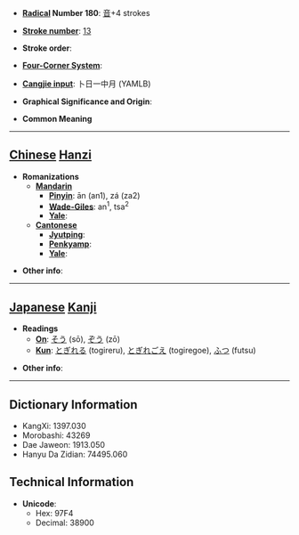 * '''[[Wiktionary:Chinese radical index| Radical]] Number 180''': [[Wiktionary:Chinese radical index 音|音]]+4 strokes

* '''[[Wiktionary:Chinese total strokes index|Stroke number]]''': [[Wiktionary:Chinese total strokes index 13|13]]

* '''Stroke order''': 

* '''[[Wiktionary:Chinese four corner index|Four-Corner System]]''': 

* '''[[Wiktionary:Chinese Cangjie index|Cangjie input]]''': 卜日一中月 (YAMLB)

* '''Graphical Significance and Origin''': 

* '''Common Meaning'''

----

== [[Chinese]] [[Hanzi]] ==

* '''Romanizations'''
** '''[[Mandarin]]'''
*** '''[[Pinyin]]''': ān (an1), zá (za2)
*** '''[[Wade-Giles]]''': an<sup>1</sup>, tsa<sup>2</sup>
*** '''[[Yale]]''': 
** '''[[Cantonese]]'''
*** '''[[Jyutping]]''':
*** '''[[Penkyamp]]''': 
*** '''[[Yale]]''': 

* '''Other info''': 

----

== [[Japanese]] [[Kanji]] ==

* '''Readings'''
** '''[[On]]''': [[そう]] (sō), [[ぞう]] (zō)
** '''[[Kun]]''': [[とぎれる]] (togireru), [[とぎれごえ]] (togiregoe), [[ふつ]] (futsu)

* '''Other info''':  

----

== Dictionary Information ==

* KangXi: 1397.030
* Morobashi: 43269
* Dae Jaweon: 1913.050
* Hanyu Da Zidian: 74495.060

== Technical Information ==

* '''Unicode''':
** Hex: 97F4
** Decimal: 38900